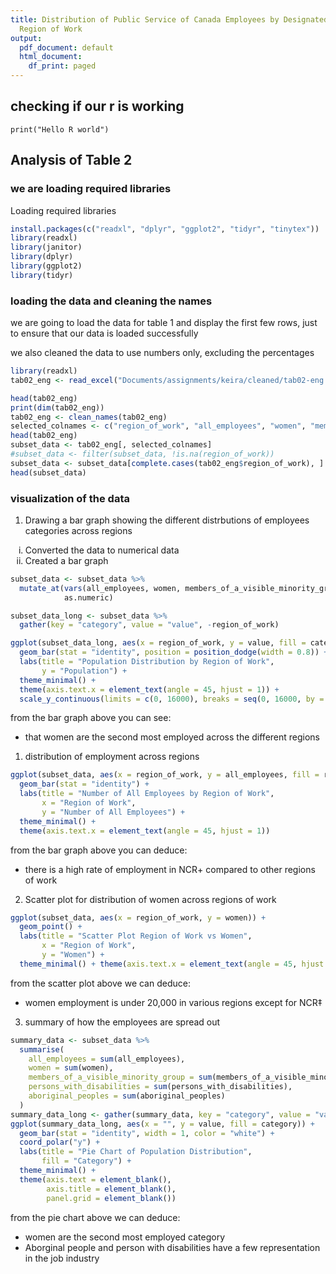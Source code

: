 ```yaml
---
title: Distribution of Public Service of Canada Employees by Designated Group and
  Region of Work
output:
  pdf_document: default
  html_document:
    df_print: paged
---
```


## checking if our r is working
```[r]
print("Hello R world")
```

## Analysis of Table 2

### we are loading required libraries
Loading required libraries 
```r
install.packages(c("readxl", "dplyr", "ggplot2", "tidyr", "tinytex"))
library(readxl)
library(janitor)
library(dplyr)
library(ggplot2)
library(tidyr)
```

### loading the data and cleaning the names
we are going to load the data for table 1 and display the first few rows, just to ensure that our data is loaded successfully

we also cleaned the data to use numbers only, excluding the percentages

```r
library(readxl)
tab02_eng <- read_excel("Documents/assignments/keira/cleaned/tab02-eng.xls", skip = 4, n_max = 18)

head(tab02_eng)
print(dim(tab02_eng))
tab02_eng <- clean_names(tab02_eng)
selected_colnames <- c("region_of_work", "all_employees", "women", "members_of_a_visible_minority_group","persons_with_disabilities" , "aboriginal_peoples")
head(tab02_eng)
subset_data <- tab02_eng[, selected_colnames]
#subset_data <- filter(subset_data, !is.na(region_of_work))
subset_data <- subset_data[complete.cases(tab02_eng$region_of_work), ]
head(subset_data)
```
### visualization of the data
1. Drawing a bar graph showing the different  distrbutions of employees categories across regions
i) Converted the data to numerical data
ii) Created a bar graph
```r
subset_data <- subset_data %>%
  mutate_at(vars(all_employees, women, members_of_a_visible_minority_group, persons_with_disabilities, aboriginal_peoples),
            as.numeric)

subset_data_long <- subset_data %>%
  gather(key = "category", value = "value", -region_of_work)

ggplot(subset_data_long, aes(x = region_of_work, y = value, fill = category)) +
  geom_bar(stat = "identity", position = position_dodge(width = 0.8)) +
  labs(title = "Population Distribution by Region of Work",
       y = "Population") +
  theme_minimal() +
  theme(axis.text.x = element_text(angle = 45, hjust = 1)) +
  scale_y_continuous(limits = c(0, 16000), breaks = seq(0, 16000, by = 1000))
```

from the bar graph above you can see:

- that women are the second most employed across the different regions



1. distribution of employment across regions
```r
ggplot(subset_data, aes(x = region_of_work, y = all_employees, fill = region_of_work)) +
  geom_bar(stat = "identity") +
  labs(title = "Number of All Employees by Region of Work",
       x = "Region of Work",
       y = "Number of All Employees") +
  theme_minimal() +
  theme(axis.text.x = element_text(angle = 45, hjust = 1))
```

from the bar graph above you can deduce:

- there is a high rate of employment in NCR+ compared to other regions of work

2. Scatter plot for distribution of women across regions of work

```r
ggplot(subset_data, aes(x = region_of_work, y = women)) +
  geom_point() +
  labs(title = "Scatter Plot Region of Work vs Women",
       x = "Region of Work",
       y = "Women") +
  theme_minimal() + theme(axis.text.x = element_text(angle = 45, hjust = 1))
```


from the scatter plot above we can deduce:

- women employment is under 20,000 in various regions except for NCR‡



3. summary of how the employees are spread out
```r
summary_data <- subset_data %>%
  summarise(
    all_employees = sum(all_employees),
    women = sum(women),
    members_of_a_visible_minority_group = sum(members_of_a_visible_minority_group),
    persons_with_disabilities = sum(persons_with_disabilities),
    aboriginal_peoples = sum(aboriginal_peoples)
  )
summary_data_long <- gather(summary_data, key = "category", value = "value")
ggplot(summary_data_long, aes(x = "", y = value, fill = category)) +
  geom_bar(stat = "identity", width = 1, color = "white") +
  coord_polar("y") +
  labs(title = "Pie Chart of Population Distribution",
       fill = "Category") +
  theme_minimal() +
  theme(axis.text = element_blank(),
        axis.title = element_blank(),
        panel.grid = element_blank())
```

from the pie chart above we can deduce:

- women are the second most employed category
- Aborginal people and person with disabilities have a few representation in the job industry
